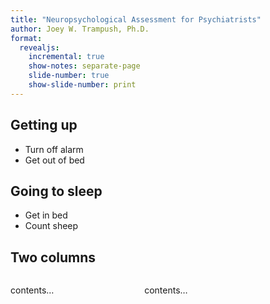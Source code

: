 ```yaml
---
title: "Neuropsychological Assessment for Psychiatrists"
author: Joey W. Trampush, Ph.D.
format: 
  revealjs:
    incremental: true
    show-notes: separate-page
    slide-number: true
    show-slide-number: print
---
```


## Getting up

- Turn off alarm
- Get out of bed

## Going to sleep

- Get in bed
- Count sheep

## Two columns

:::: {.columns}

::: {.column width="40%"}
contents...
:::

::: {.column width="60%"}
contents...
:::

::::
